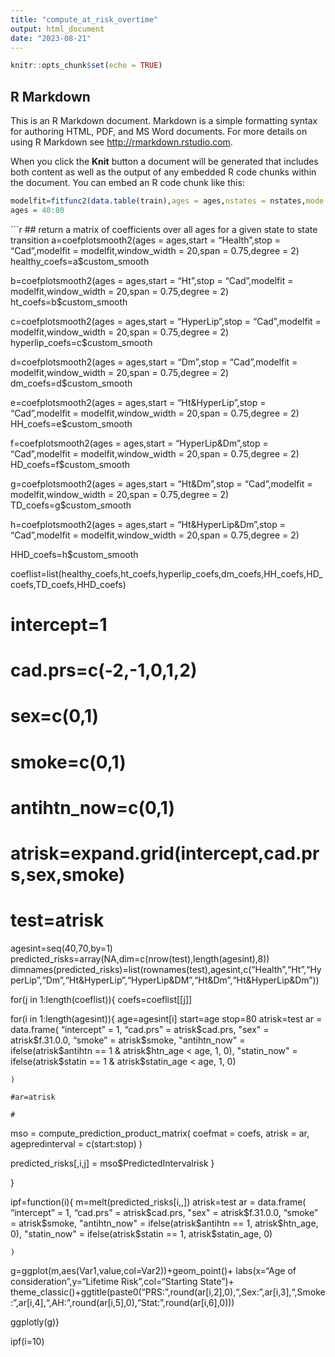 ```yaml
---
title: "compute_at_risk_overtime"
output: html_document
date: "2023-08-21"
---
```


```r
knitr::opts_chunk$set(echo = TRUE)
```

## R Markdown

This is an R Markdown document. Markdown is a simple formatting syntax for authoring HTML, PDF, and MS Word documents. For more details on using R Markdown see <http://rmarkdown.rstudio.com>.

When you click the **Knit** button a document will be generated that includes both content as well as the output of any embedded R code chunks within the document. You can embed an R code chunk like this:

```r
modelfit=fitfunc2(data.table(train),ages = ages,nstates = nstates,mode = "binomial",covariates ="cad.prs+f.31.0.0+smoke+antihtn_now+statin_now") 
ages = 40:80
```

```r
## return a matrix of coefficients over all ages for a given state to state transition
a=coefplotsmooth2(ages = ages,start = "Health",stop = "Cad",modelfit = modelfit,window_width = 20,span = 0.75,degree = 2)
healthy_coefs=a$custom_smooth

b=coefplotsmooth2(ages = ages,start = "Ht",stop = "Cad",modelfit = modelfit,window_width = 20,span = 0.75,degree = 2)
ht_coefs=b$custom_smooth

c=coefplotsmooth2(ages = ages,start = "HyperLip",stop = "Cad",modelfit = modelfit,window_width = 20,span = 0.75,degree = 2)
hyperlip_coefs=c$custom_smooth

d=coefplotsmooth2(ages = ages,start = "Dm",stop = "Cad",modelfit = modelfit,window_width = 20,span = 0.75,degree = 2)
dm_coefs=d$custom_smooth


e=coefplotsmooth2(ages = ages,start = "Ht&HyperLip",stop = "Cad",modelfit = modelfit,window_width = 20,span = 0.75,degree = 2)
HH_coefs=e$custom_smooth

f=coefplotsmooth2(ages = ages,start = "HyperLip&Dm",stop = "Cad",modelfit = modelfit,window_width = 20,span = 0.75,degree = 2)
HD_coefs=f$custom_smooth

g=coefplotsmooth2(ages = ages,start = "Ht&Dm",stop = "Cad",modelfit = modelfit,window_width = 20,span = 0.75,degree = 2)
TD_coefs=g$custom_smooth

h=coefplotsmooth2(ages = ages,start = "Ht&HyperLip&Dm",stop = "Cad",modelfit = modelfit,window_width = 20,span = 0.75,degree = 2)

HHD_coefs=h$custom_smooth

coeflist=list(healthy_coefs,ht_coefs,hyperlip_coefs,dm_coefs,HH_coefs,HD_coefs,TD_coefs,HHD_coefs)

# intercept=1
# cad.prs=c(-2,-1,0,1,2)
# sex=c(0,1)
# smoke=c(0,1)
# antihtn_now=c(0,1)
# 
# atrisk=expand.grid(intercept,cad.prs,sex,smoke)
# 
# test=atrisk
agesint=seq(40,70,by=1)
predicted_risks=array(NA,dim=c(nrow(test),length(agesint),8))
dimnames(predicted_risks)=list(rownames(test),agesint,c("Health","Ht","HyperLip","Dm","Ht&HyperLip","HyperLip&DM","Ht&Dm","Ht&HyperLip&Dm"))

for(j in 1:length(coeflist)){
  coefs=coeflist[[j]]
  
  for(i in 1:length(agesint)){
    age=agesint[i]
    start=age
    stop=80
    atrisk=test
      ar = data.frame(
      "intercept" = 1,
      "cad.prs" = atrisk$cad.prs,
      "sex" = atrisk$f.31.0.0,
      "smoke" = atrisk$smoke,
      "antihtn_now" = ifelse(atrisk$antihtn == 1 &
                               atrisk$htn_age < age, 1, 0),
      "statin_now" = ifelse(atrisk$statin == 1 &
                               atrisk$statin_age < age, 1, 0)

    )
    
    #ar=atrisk
    
    #  
  mso = compute_prediction_product_matrix(
    coefmat = coefs,
    atrisk = ar,
    agepredinterval = c(start:stop)
  )
  
  predicted_risks[,i,j] = mso$PredictedIntervalrisk
  }
  
}



ipf=function(i){
m=melt(predicted_risks[i,,])
 atrisk=test
      ar = data.frame(
      "intercept" = 1,
      "cad.prs" = atrisk$cad.prs,
      "sex" = atrisk$f.31.0.0,
      "smoke" = atrisk$smoke,
      "antihtn_now" = ifelse(atrisk$antihtn == 1,
                               atrisk$htn_age, 0),
      "statin_now" = ifelse(atrisk$statin == 1,
                               atrisk$statin_age, 0)

    )
g=ggplot(m,aes(Var1,value,col=Var2))+geom_point()+
  labs(x="Age of consideration",y="Lifetime Risk",col="Starting State")+
  theme_classic()+ggtitle(paste0("PRS:",round(ar[i,2],0),",Sex:",ar[i,3],",Smoke:",ar[i,4],",AH:",round(ar[i,5],0),"Stat:",round(ar[i,6],0)))
 
ggplotly(g)}


ipf(i=10)